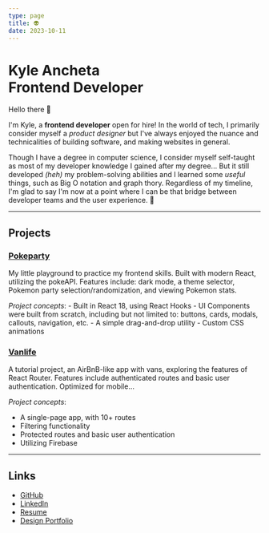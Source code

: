 ```yaml
---
type: page
title: 👽
date: 2023-10-11
---
```


# Kyle Ancheta <br/> <span className="subtitle">Frontend Developer</span>


Hello there 👋

I'm Kyle, a **frontend developer** open for hire! In the world of tech, I primarily consider myself a *product designer* but 
I've always enjoyed the nuance and technicalities of building software, and making websites in general.

Though I have a degree in computer science, I consider myself self-taught as most of my developer knowledge I gained after my degree... But it still 
developed *(heh)* my problem-solving abilities and I learned some *useful* things, such as Big O notation and graph thory. 
Regardless of my timeline, I'm glad to say I'm now at a point where I can be that bridge between developer teams and the user experience. 🌉

---
## Projects

### [Pokeparty](https://pokeparty.fun) <br/>
My little playground to practice my frontend skills. Built with modern React, utilizing the pokeAPI. Features include: dark mode, a theme selector, Pokemon party selection/randomization, and viewing Pokemon stats.

*Project concepts*:
    - Built in React 18, using React Hooks
    - UI Components were built from scratch, including but not limited to: buttons, cards, modals, callouts, navigation, etc.
    - A simple drag-and-drop utility
    - Custom CSS animations

### [Vanlife](https://dazzling-griffin-922f53.netlify.app/) <br/>
A tutorial project, an AirBnB-like app with vans, exploring the features of React Router. Features include authenticated routes and basic user authentication. Optimized for mobile…

*Project concepts*:
- A single-page app, with 10+ routes
- Filtering functionality
- Protected routes and basic user authentication
- Utilizing Firebase

---
## Links
- [GitHub](https://github.com/kyleancheta)
- [LinkedIn](https://linkedin.com/in/kyle-ancheta)
- [Resume](https://read.cv/kyle)
- [Design Portfolio](https://kyleancheta.com)

